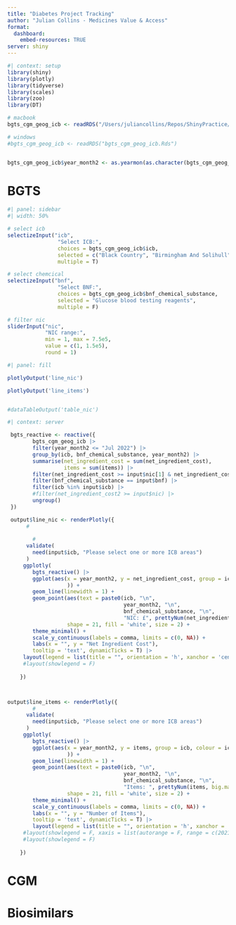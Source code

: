```yaml
---
title: "Diabetes Project Tracking"
author: "Julian Collins - Medicines Value & Access"
format:
  dashboard:
    embed-resources: TRUE
server: shiny
---
```


```r
#| context: setup
library(shiny)
library(plotly)
library(tidyverse)
library(scales)
library(zoo)
library(DT)

# macbook
bgts_cgm_geog_icb <- readRDS("/Users/juliancollins/Repos/ShinyPractice/bgts_cgm/bgts_cgm_geog_icb.Rds")

# windows
#bgts_cgm_geog_icb <- readRDS("bgts_cgm_geog_icb.Rds")


bgts_cgm_geog_icb$year_month2 <- as.yearmon(as.character(bgts_cgm_geog_icb$year_month3), "%Y%m")

```

# BGTS

```r
#| panel: sidebar
#| width: 50%

# select icb
selectizeInput("icb",
                "Select ICB:",
                choices = bgts_cgm_geog_icb$icb,
                selected = c("Black Country", "Birmingham And Solihull"),
                multiple = T)

# select chemcical
selectizeInput("bnf",
                "Select BNF:",
                choices = bgts_cgm_geog_icb$bnf_chemical_substance,
                selected = "Glucose blood testing reagents",
                multiple = F)

# filter nic
sliderInput("nic",
            "NIC range:",
            min = 1, max = 7.5e5,
            value = c(1, 1.5e5),
            round = 1)

```



```r
#| panel: fill

plotlyOutput('line_nic')

plotlyOutput('line_items')


#dataTableOutput('table_nic')

```




```r
#| context: server

 bgts_reactive <- reactive({
        bgts_cgm_geog_icb |> 
        filter(year_month2 <= "Jul 2022") |> 
        group_by(icb, bnf_chemical_substance, year_month2) |> 
        summarise(net_ingredient_cost = sum(net_ingredient_cost),
                  items = sum(items)) |> 
        filter(net_ingredient_cost >= input$nic[1] & net_ingredient_cost <= input$nic[2]) |> 
        filter(bnf_chemical_substance == input$bnf) |> 
        filter(icb %in% input$icb) |> 
        #filter(net_ingredient_cost2 >= input$nic) |> 
        ungroup() 
 })

 output$line_nic <- renderPlotly({
      #
      
        # 
      validate(
        need(input$icb, "Please select one or more ICB areas")
      )
     ggplotly(
        bgts_reactive() |> 
        ggplot(aes(x = year_month2, y = net_ingredient_cost, group = icb, colour = icb
                   )) +
        geom_line(linewidth = 1) +
        geom_point(aes(text = paste0(icb, "\n",
                                     year_month2, "\n",
                                     bnf_chemical_substance, "\n",
                                     "NIC: £", prettyNum(net_ingredient_cost, big.mark = ","))), 
                   shape = 21, fill = 'white', size = 2) +
        theme_minimal() +
        scale_y_continuous(labels = comma, limits = c(0, NA)) +
        labs(x = "", y = "Net Ingredient Cost"),
        tooltip = 'text', dynamicTicks = T) |> 
     layout(legend = list(title = "", orientation = 'h', xanchor = 'center', x = 0.5))
     #layout(showlegend = F)
        
    })



output$line_items <- renderPlotly({
        # 
      validate(
        need(input$icb, "Please select one or more ICB areas")
      )
     ggplotly(
        bgts_reactive() |> 
        ggplot(aes(x = year_month2, y = items, group = icb, colour = icb
                   )) +
        geom_line(linewidth = 1) +
        geom_point(aes(text = paste0(icb, "\n",
                                     year_month2, "\n",
                                     bnf_chemical_substance, "\n",
                                     "Items: ", prettyNum(items, big.mark = ","))), 
                   shape = 21, fill = 'white', size = 2) +
        theme_minimal() +
        scale_y_continuous(labels = comma, limits = c(0, NA)) +
        labs(x = "", y = "Number of Items"),
        tooltip = 'text', dynamicTicks = T) |> 
        layout(legend = list(title = "", orientation = 'h', xanchor = 'center', x = 0.5))
     #layout(showlegend = F, xaxis = list(autorange = F, range = c(2021.25, 2022.583)))
     #layout(showlegend = F)
        
    })


```

# CGM


# Biosimilars

